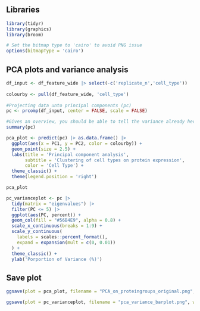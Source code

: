 ## Libraries

```r
library(tidyr)
library(graphics)
library(broom)

# Set the bitmap type to 'cairo' to avoid PNG issue
options(bitmapType = 'cairo')
```

## PCA plots and variance analysis

```r
df_input <- df_feature_wide |> select(-c('replicate_n','cell_type'))
  
colourby <- pull(df_feature_wide, 'cell_type')
   
#Projecting data unto principal components (pc)
pc <- prcomp(df_input, center = FALSE, scale = FALSE)

#Gives an overview, you should be able to tell the variance already here even without the plot
summary(pc)
```

```r
pca_plot <- predict(pc) |> as.data.frame() |> 
  ggplot(aes(x = PC1, y = PC2, color = colourby)) +
  geom_point(size = 2.5) +
  labs(title = 'Principal component analysis', 
       subtitle = 'Clustering of cell types on protein expression',
       color = 'Cell Type') +
  theme_classic() +
  theme(legend.position = 'right')

pca_plot
```

```r
pc_varianceplot <- pc |>
  tidy(matrix = "eigenvalues") |>
  filter(PC <= 5) |>
  ggplot(aes(PC, percent)) +
  geom_col(fill = "#56B4E9", alpha = 0.8) +
  scale_x_continuous(breaks = 1:9) +
  scale_y_continuous(
    labels = scales::percent_format(),
    expand = expansion(mult = c(0, 0.01))
  ) +
  theme_classic() +
  ylab('Porportion of Variance (%)')


```

## Save plot

```r
ggsave(plot = pca_plot, filename = "PCA_on_proteingroups_original.png", width = 15, height = 10, units = "cm", path = here("results"))

ggsave(plot = pc_varianceplot, filename = "pca_variance_barplot.png", width = 15, height = 10, units = "cm", path = here("results"))
```
